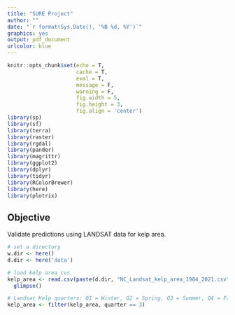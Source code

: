 ```yaml
---
title: "SURE Project"
author: ""
date: "`r format(Sys.Date(), '%B %d, %Y')`"
graphics: yes
output: pdf_document
urlcolor: blue
---
```


```r
knitr::opts_chunk$set(echo = T,
                      cache = T,
                      eval = T,
                      message = F,
                      warning = F,
                      fig.width = 5,
                      fig.height = 3,
                      fig.align = 'center')
library(sp)
library(sf)
library(terra)
library(raster)
library(rgdal)
library(pander)
library(magrittr)
library(ggplot2)
library(dplyr)
library(tidyr)
library(RColorBrewer)
library(here)
library(plotrix)
```

## Objective 

Validate predictions using LANDSAT data for kelp area.

```r
# set a directory
w.dir <- here()
d.dir <- here('data')

# load kelp area cvs
kelp_area <- read.csv(paste(d.dir, "NC_Landsat_kelp_area_1984_2021.csv", sep ='/')) %>%
  glimpse()

# Landsat Kelp quarters: Q1 = Winter, Q2 = Spring, Q3 = Summer, Q4 = Fall
kelp_area <- filter(kelp_area, quarter == 3)


```

